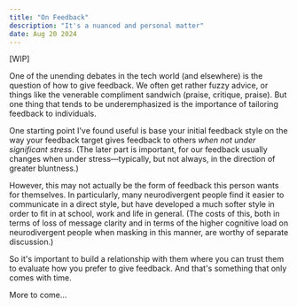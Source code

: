 ```yaml
---
title: "On Feedback"
description: "It's a nuanced and personal matter"
date: Aug 20 2024
---
```

[WIP]

One of the unending debates in the tech world (and elsewhere) is the question of how to give feedback. We often get rather fuzzy advice, or things like the venerable compliment sandwich (praise, critique, praise). But one thing that tends to be underemphasized is the importance of tailoring feedback to individuals.

One starting point I've found useful is base your initial feedback style on the way your feedback target gives feedback to others *when not under significant stress*. (The later part is important, for our feedback usually changes when under stress&mdash;typically, but not always, in the direction of greater bluntness.)

However, this may not actually be the form of feedback this person wants for themselves. In particularly, many neurodivergent people find it easier to communicate in a direct style, but have developed a much softer style in order to fit in at school, work and life in general. (The costs of this, both in terms of loss of message clarity and in terms of the higher cognitive load on neurodivergent people when masking in this manner, are worthy of separate discussion.)

So it's important to build a relationship with them where you can trust them to evaluate how you prefer to give feedback. And that's something that only comes with time.

More to come...
